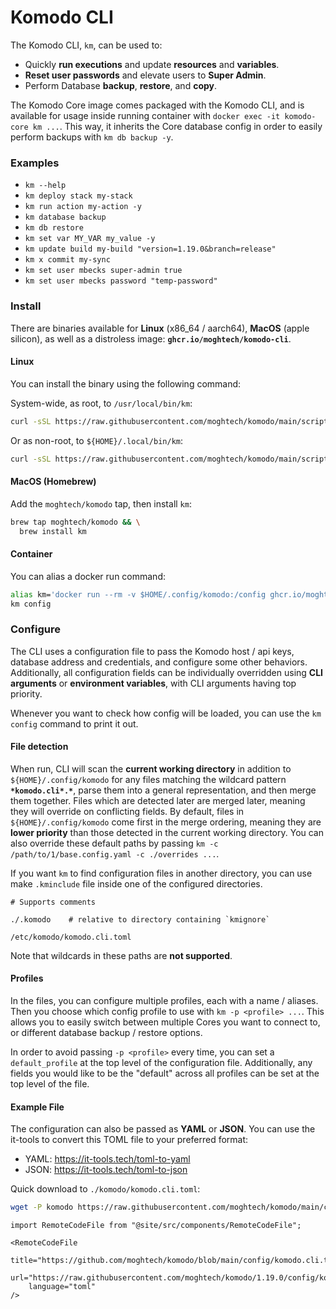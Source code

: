 # Komodo CLI

The Komodo CLI, `km`, can be used to:
  - Quickly **run executions** and update **resources** and **variables**.
  - **Reset user passwords** and elevate users to **Super Admin**. 
  - Perform Database **backup**, **restore**, and **copy**.

The Komodo Core image comes packaged with the Komodo CLI,
and is available for usage inside running container with `docker exec -it komodo-core km ...`.
This way, it inherits the Core database config in order to easily perform backups with `km db backup -y`.

### Examples

  - `km --help`
  - `km deploy stack my-stack`
  - `km run action my-action -y`
  - `km database backup`
  - `km db restore`
  - `km set var MY_VAR my_value -y`
  - `km update build my-build "version=1.19.0&branch=release"`
  - `km x commit my-sync`
  - `km set user mbecks super-admin true`
  - `km set user mbecks password "temp-password"`

### Install

There are binaries available for **Linux** (x86_64 / aarch64), **MacOS** (apple silicon), as
well as a distroless image: **`ghcr.io/moghtech/komodo-cli`**.

#### Linux

You can install the binary using the following command:

System-wide, as root, to `/usr/local/bin/km`:
```bash
curl -sSL https://raw.githubusercontent.com/moghtech/komodo/main/scripts/install-cli.py | python3
```

Or as non-root, to `${HOME}/.local/bin/km`:
```bash
curl -sSL https://raw.githubusercontent.com/moghtech/komodo/main/scripts/install-cli.py | python3 - --user
```

#### MacOS (Homebrew)

Add the `moghtech/komodo` tap, then install `km`:
```bash
brew tap moghtech/komodo && \
  brew install km
```

#### Container

You can alias a docker run command:
```bash
alias km='docker run --rm -v $HOME/.config/komodo:/config ghcr.io/moghtech/komodo-cli km'
km config
```

### Configure

The CLI uses a configuration file to pass the Komodo host / api keys, database address and credentials,
and configure some other behaviors. Additionally, all configuration fields can be individually overridden
using **CLI arguments** or **environment variables**, with CLI arguments having top priority.

Whenever you want to check how config will be loaded, you can use the `km config` command
to print it out.

#### File detection

When run, CLI will scan the **current working directory** in addition to `${HOME}/.config/komodo` for any files matching the wildcard pattern **`*komodo.cli*.*`**,
parse them into a general representation, and then merge them together. Files which are detected later are merged later,
meaning they will override on conflicting fields. By default, files in `${HOME}/.config/komodo` come first
in the merge ordering, meaning they are **lower priority** than those detected in the current working directory.
You can also override these default paths by passing `km -c /path/to/1/base.config.yaml -c ./overrides ...`.

If you want `km` to find configuration files in another directory,
you can use make `.kminclude` file inside one of the configured directories.

```
# Supports comments

./.komodo    # relative to directory containing `kmignore`

/etc/komodo/komodo.cli.toml
```

Note that wildcards in these paths are **not supported**.

#### Profiles

In the files, you can configure multiple profiles, each with a name / aliases. Then you
choose which config profile to use with `km -p <profile> ...`. This allows you to easily switch between
multiple Cores you want to connect to, or different database backup / restore options.

In order to avoid passing `-p <profile>` every time, you can set a
`default_profile` at the top level of the configuration file. Additionally,
any fields you would like to be the "default" across all profiles can be 
set at the top level of the file.

#### Example File

The configuration can also be passed as **YAML** or **JSON**.
You can use the it-tools to convert this TOML file to your preferred format:
  - YAML: https://it-tools.tech/toml-to-yaml
  - JSON: https://it-tools.tech/toml-to-json

Quick download to `./komodo/komodo.cli.toml`:
```bash
wget -P komodo https://raw.githubusercontent.com/moghtech/komodo/main/config/komodo.cli.toml
```

```mdx-code-block
import RemoteCodeFile from "@site/src/components/RemoteCodeFile";

<RemoteCodeFile
	title="https://github.com/moghtech/komodo/blob/main/config/komodo.cli.toml"
	url="https://raw.githubusercontent.com/moghtech/komodo/1.19.0/config/komodo.cli.toml"
	language="toml"
/>
```
